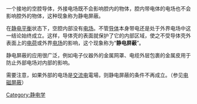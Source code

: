 {{Unreferenced|time=2020-10-22T13:10:04+00:00}}
一个接地的空腔导体，外接电场既不会影响腔内的物体，腔内带电体的电场也不会影响腔外的物体，这种现象称为静电屏蔽。

在[[静电平衡|静电平衡]]状态下，空腔内部没有[[电场|电场]]。不管[[导体|导体]]本身带电还是处于外界电场中这一结论始终成立。这样，导体壳的表面就保护了它的内部区域，使之不受导体壳外表面上的[[电荷|电荷]]或外界[[电场|电场]]的影响，这个现象称为“'''静电屏蔽'''”。

静电屏蔽的应用很广泛，例如电子仪器外的金属网罩、电缆外层包裹的金属皮用于防止外部电场对内部的影响。

需要注意，如果外部的电场是[[交流电|交流电]]電場，则静电屏蔽的条件不再成立。（参见[[电磁屏蔽|电磁屏蔽]]）

{{physics-stub}}

[[Category:静电学|Category:静电学]]